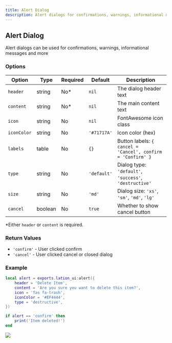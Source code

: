 ```yaml
---
title: Alert Dialog
description: Alert dialogs for confirmations, warnings, informational messages and more
---
```


## Alert Dialog

Alert dialogs can be used for confirmations, warnings, informational messages and more

### Options

| Option | Type | Required | Default | Description |
|--------|------|----------|---------|-------------|
| `header` | string | No* | `nil` | The dialog header text |
| `content` | string | No* | `nil` | The main content text |
| `icon` | string | No | `nil` | FontAwesome icon class |
| `iconColor` | string | No | `'#71717A'` | Icon color (hex) |
| `labels` | table | No | `{}` | Button labels: `{ cancel = 'Cancel', confirm = 'Confirm' }` |
| `type` | string | No | `'default'` | Dialog type: `'default'`, `'success'`, `'destructive'` |
| `size` | string | No | `'md'` | Dialog size: `'xs'`, `'sm'`, `'md'`, `'lg'` |
| `cancel` | boolean | No | `true` | Whether to show cancel button |

*Either `header` or `content` is required.

### Return Values
- `'confirm'` - User clicked confirm
- `'cancel'` - User clicked cancel or closed dialog

### Example

```lua copy
local alert = exports.lation_ui:alert({
    header = 'Delete Item',
    content = 'Are you sure you want to delete this item?',
    icon = 'fas fa-trash',
    iconColor = '#EF4444',
    type = 'destructive',
})

if alert == 'confirm' then
    print('Item deleted!')
end
```

![](https://img.lationscripts.com/docs/ui/alert-dialog/destructive-example.webp)